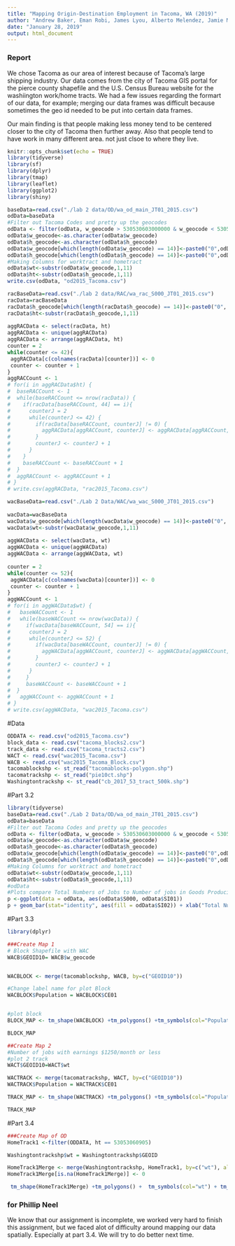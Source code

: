 ---
title: "Mapping Origin-Destination Employment in Tacoma, WA (2019)"
author: "Andrew Baker, Eman Robi, James Lyou, Alberto Melendez, Jamie Marken"
date: "January 28, 2019"
output: html_document
---

### Report
We chose Tacoma as our area of interest because of Tacoma's large shipping industry. Our data comes from the city of Tacoma GIS portal for the pierce county shapefile and the U.S. Census Bureau website for the washiington work/home tracts. We had a few issues regarding the formart of our data, for example; merging our data frames was difficult because sometimes the geo id needed to be put into certain data frames.

Our main finding is that people making less money tend to be centered closer to the city of Tacoma then further away. Also that people tend to have work in many different area. not just clsoe to where they live.

```{r Packages, include=FALSE}
knitr::opts_chunk$set(echo = TRUE)
library(tidyverse)
library(sf)
library(dplyr)
library(tmap)
library(leaflet)
library(ggplot2)
library(shiny)
```

```{r, include=TRUE}
baseData=read.csv("./lab 2 data/OD/wa_od_main_JT01_2015.csv")
odData=baseData
#Filter out Tacoma Codes and pretty up the geocodes
odData <- filter(odData, w_geocode > 530530603000000 & w_geocode < 530530620999999 | h_geocode > 530530603000000 & h_geocode < 530530620999999)
odData$w_geocode<-as.character(odData$w_geocode)
odData$h_geocode<-as.character(odData$h_geocode)
odData$w_geocode[which(length(odData$w_geocode) == 14)]<-paste0("0",odData$w_geocode[which(length(odData$w_geocode) == 14)])
odData$h_geocode[which(length(odData$h_geocode) == 14)]<-paste0("0",odData$h_geocode[which(length(odData$h_geocode) == 14)])
#Making Columns for worktract and hometract
odData$wt<-substr(odData$w_geocode,1,11)
odData$ht<-substr(odData$h_geocode,1,11)
write.csv(odData, "od2015_Tacoma.csv")
```

```{r, include=TRUE}
racBaseData=read.csv("./lab 2 data/RAC/wa_rac_S000_JT01_2015.csv")
racData=racBaseData
racData$h_geocode[which(length(racData$h_geocode) == 14)]<-paste0("0", racData$h_geocode[which(length(racData$h_geocode) == 14)])
racData$ht<-substr(racData$h_geocode,1,11)
 
aggRACData <- select(racData, ht)
aggRACData <- unique(aggRACData)
aggRACData <- arrange(aggRACData, ht)
counter = 2
while(counter <= 42){
 aggRACData[c(colnames(racData)[counter])] <- 0
 counter <- counter + 1
}
aggRACCount <- 1
# for(i in aggRACData$ht) {
#  baseRACCount <- 1
#  while(baseRACCount <= nrow(racData)) {
#    if(racData[baseRACCount, 44] == i){
#      counterJ = 2
#      while(counterJ <= 42) {
#        if(racData[baseRACCount, counterJ] != 0) {
#          aggRACData[aggRACCount, counterJ] <- aggRACData[aggRACCount, counterJ] + racData[baseRACCount, counterJ]
#        }
#        counterJ <- counterJ + 1
#      }
#    }
#    baseRACCount <- baseRACCount + 1
#  }
#  aggRACCount <- aggRACCount + 1
# }
# write.csv(aggRACData, "rac2015_Tacoma.csv")
```

```{r, include=TRUE}
wacBaseData=read.csv("./Lab 2 Data/WAC/wa_wac_S000_JT01_2015.csv")
 
wacData=wacBaseData
wacData$w_geocode[which(length(wacData$w_geocode) == 14)]<-paste0("0", wacData$w_geocode[which(length(wacData$w_geocode) == 4)])
wacData$wt<-substr(wacData$w_geocode,1,11)
 
aggWACData <- select(wacData, wt)
aggWACData <- unique(aggWACData)
aggWACData <- arrange(aggWACData, wt)
 
counter = 2
while(counter <= 52){
 aggWACData[c(colnames(wacData)[counter])] <- 0
 counter <- counter + 1
}
aggWACCount <- 1
# for(i in aggWACData$wt) {
#   baseWACCount <- 1
#   while(baseWACCount <= nrow(wacData)) {
#     if(wacData[baseWACCount, 54] == i){
#      counterJ = 2
#      while(counterJ <= 52) {
#        if(wacData[baseWACCount, counterJ] != 0) {
#          aggWACData[aggWACCount, counterJ] <- aggWACData[aggWACCount, counterJ] + wacData[baseWACCount, counterJ]
#        }
#        counterJ <- counterJ + 1
#      }
#     }
#     baseWACCount <- baseWACCount + 1
#  }
#   aggWACCount <- aggWACCount + 1
# }
# write.csv(aggWACData, "wac2015_Tacoma.csv")
```

#Data 
```{r, include = TRUE}
ODDATA <- read.csv("od2015_Tacoma.csv")
block_data <- read.csv("tacoma_blocks2.csv")
track_data <- read.csv("tacoma_tracts2.csv")
WACT <- read.csv("wac2015_Tacoma.csv")
WACB <- read.csv("wac2015_Tacoma_Block.csv")
tacomablockshp <- st_read("tacomablocks-polygon.shp")
tacomatrackshp <- st_read("pie10ct.shp")
Washingtontrackshp <- st_read("cb_2017_53_tract_500k.shp")
```

#Part 3.2 
```{r, include = TRUE}
library(tidyverse)
baseData=read.csv("./Lab 2 Data/OD/wa_od_main_JT01_2015.csv")
odData=baseData
#Filter out Tacoma Codes and pretty up the geocodes
odData <- filter(odData, w_geocode > 530530603000000 & w_geocode < 530530620999999 | h_geocode > 530530603000000 & h_geocode < 530530620999999)
odData$w_geocode<-as.character(odData$w_geocode)
odData$h_geocode<-as.character(odData$h_geocode)
odData$w_geocode[which(length(odData$w_geocode) == 14)]<-paste0("0",odData$w_geocode[which(length(odData$w_geocode) == 14)])
odData$h_geocode[which(length(odData$h_geocode) == 14)]<-paste0("0",odData$h_geocode[which(length(odData$h_geocode) == 14)])
#Making Columns for worktract and hometract
odData$wt<-substr(odData$w_geocode,1,11)
odData$ht<-substr(odData$h_geocode,1,11)
#odData
#Plots compare Total Numbers of Jobs to Number of jobs in Goods Producing industry sectors and Number of jobs in Trade, Transportation, and Utilities industry sectors
p <-ggplot(data = odData, aes(odData$S000, odData$SI01))
p + geom_bar(stat="identity", aes(fill = odData$SI02)) + xlab("Total Number of Jobs") + ylab("Number of jobs in Goods Producing industry sectors") + labs(fill = "Number of jobs in Trade, Transportation, and Utilities industry sectors")
```


#Part 3.3
```{r, include = TRUE}
library(dplyr)

###Create Map 1
# Block Shapefile with WAC 
WACB$GEOID10= WACB$w_geocode


WACBLOCK <- merge(tacomablockshp, WACB, by=c("GEOID10"))

#Change label name for plot Block 
WACBLOCK$Population = WACBLOCK$CE01


#plot block
BLOCK_MAP <- tm_shape(WACBLOCK) +tm_polygons() +tm_symbols(col="Population") + tm_borders() +tm_layout(title = "Number of jobs with earnings $1250/month or less in the City of Tacoma on a Block Level", title.position = c("RIGHT", "TOP")) 

BLOCK_MAP

##Create Map 2
#Number of jobs with earnings $1250/month or less 
#plot 2 track
WACT$GEOID10=WACT$wt

WACTRACK <- merge(tacomatrackshp, WACT, by=c("GEOID10"))
WACTRACK$Population = WACTRACK$CE01

TRACK_MAP <- tm_shape(WACTRACK) +tm_polygons() +tm_symbols(col="Population") + tm_borders() +tm_layout(title = "Number of jobs with earnings $1250/month or less in the City of Tacoma on a Tract Level", title.position = c("RIGHT", "TOP"))

TRACK_MAP
```

#Part 3.4
```{r, include = TRUE}
###Create Map of OD 
HomeTrack1 <-filter(ODDATA, ht == 53053060905)

Washingtontrackshp$wt = Washingtontrackshp$GEOID

HomeTrack1Merge <- merge(Washingtontrackshp, HomeTrack1, by=c("wt"), all = TRUE)
HomeTrack1Merge[is.na(HomeTrack1Merge)] <- 0 

 tm_shape(HomeTrack1Merge) +tm_polygons() +  tm_symbols(col="wt") + tm_borders() +tm_layout(title = "Points of places where people who live in area 53053060905 work", title.position = c("RIGHT", "TOP")) 

```

### for Phillip Neel
We know that our assignment is incomplete, we worked very hard to finish this assignment, but we faced alot of difficulty around mapping our data spatially. Especially at part 3.4. We will try to do better next time. 
